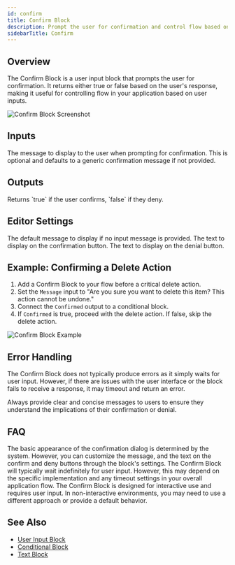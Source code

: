 ```yaml
---
id: confirm
title: Confirm Block
description: Prompt the user for confirmation and control flow based on their response
sidebarTitle: Confirm
---
```


## Overview

The Confirm Block is a user input block that prompts the user for confirmation. It returns either true or false based on the user's response, making it useful for controlling flow in your application based on user inputs.

<Frame>
  <img src="/images/confirm-block.png" alt="Confirm Block Screenshot" />
</Frame>

## Inputs

<ParamField path="Message" type="string">
  The message to display to the user when prompting for confirmation. This is optional and defaults to a generic confirmation message if not provided.
</ParamField>

## Outputs

<ResponseField name="Confirmed" type="boolean">
  Returns `true` if the user confirms, `false` if they deny.
</ResponseField>

## Editor Settings

<ParamField path="Default Message" type="string" default="Are you sure you want to proceed?">
  The default message to display if no input message is provided.
</ParamField>

<ParamField path="Confirm Button Text" type="string" default="Yes">
  The text to display on the confirmation button.
</ParamField>

<ParamField path="Deny Button Text" type="string" default="No">
  The text to display on the denial button.
</ParamField>

## Example: Confirming a Delete Action

1. Add a Confirm Block to your flow before a critical delete action.
2. Set the `Message` input to "Are you sure you want to delete this item? This action cannot be undone."
3. Connect the `Confirmed` output to a conditional block.
4. If `Confirmed` is true, proceed with the delete action. If false, skip the delete action.

<Frame>
  <img src="/images/confirm-block-example.png" alt="Confirm Block Example" />
</Frame>

## Error Handling

The Confirm Block does not typically produce errors as it simply waits for user input. However, if there are issues with the user interface or the block fails to receive a response, it may timeout and return an error.

<Warning>
  Always provide clear and concise messages to users to ensure they understand the implications of their confirmation or denial.
</Warning>

## FAQ

<AccordionGroup>
  <Accordion title="Can I customize the appearance of the confirmation dialog?">
    The basic appearance of the confirmation dialog is determined by the system. However, you can customize the message, and the text on the confirm and deny buttons through the block's settings.
  </Accordion>

  <Accordion title="How long will the Confirm Block wait for user input?">
    The Confirm Block will typically wait indefinitely for user input. However, this may depend on the specific implementation and any timeout settings in your overall application flow.
  </Accordion>

  <Accordion title="Can I use the Confirm Block in a non-interactive environment?">
    The Confirm Block is designed for interactive use and requires user input. In non-interactive environments, you may need to use a different approach or provide a default behavior.
  </Accordion>
</AccordionGroup>

## See Also

- [User Input Block](/block-reference/input-output/user-input)
- [Conditional Block](/block-reference/logic/conditional)
- [Text Block](/block-reference/data/text)
